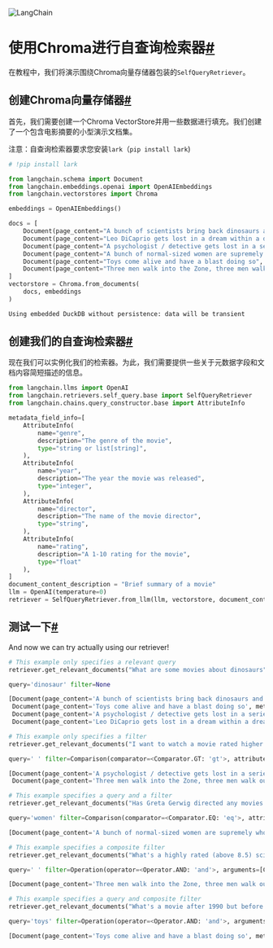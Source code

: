 

<Head>
  <script>
    {
      `(function() {
         var _hmt = _hmt || [];
(function() {
  var hm = document.createElement("script");
  hm.src = "https://hm.baidu.com/hm.js?e60fb290e204e04c5cb6f79b0ac1e697";
  var s = document.getElementsByTagName("script")[0]; 
  s.parentNode.insertBefore(hm, s);
})();
       })();`
    }
  </script>
</Head>

![LangChain](https://pica.zhimg.com/50/v2-56e8bbb52aa271012541c1fe1ceb11a2_r.gif)





使用Chroma进行自查询检索器[#](#self-querying-retriever-with-chroma "这个标题的永久链接")
=====================================================================

在教程中，我们将演示围绕Chroma向量存储器包装的`SelfQueryRetriever`。

创建Chroma向量存储器[#](#creating-a-chroma-vectorstore "这个标题的永久链接")
------------------------------------------------------------

首先，我们需要创建一个Chroma VectorStore并用一些数据进行填充。我们创建了一个包含电影摘要的小型演示文档集。

注意：自查询检索器要求您安装`lark`（`pip install lark`)

```python
# !pip install lark

```

```python
from langchain.schema import Document
from langchain.embeddings.openai import OpenAIEmbeddings
from langchain.vectorstores import Chroma

embeddings = OpenAIEmbeddings()

```

```python
docs = [
    Document(page_content="A bunch of scientists bring back dinosaurs and mayhem breaks loose", metadata={"year": 1993, "rating": 7.7, "genre": "science fiction"}),
    Document(page_content="Leo DiCaprio gets lost in a dream within a dream within a dream within a ...", metadata={"year": 2010, "director": "Christopher Nolan", "rating": 8.2}),
    Document(page_content="A psychologist / detective gets lost in a series of dreams within dreams within dreams and Inception reused the idea", metadata={"year": 2006, "director": "Satoshi Kon", "rating": 8.6}),
    Document(page_content="A bunch of normal-sized women are supremely wholesome and some men pine after them", metadata={"year": 2019, "director": "Greta Gerwig", "rating": 8.3}),
    Document(page_content="Toys come alive and have a blast doing so", metadata={"year": 1995, "genre": "animated"}),
    Document(page_content="Three men walk into the Zone, three men walk out of the Zone", metadata={"year": 1979, "rating": 9.9, "director": "Andrei Tarkovsky", "genre": "science fiction", "rating": 9.9})
]
vectorstore = Chroma.from_documents(
    docs, embeddings
)

```

```python
Using embedded DuckDB without persistence: data will be transient

```

创建我们的自查询检索器[#](#creating-our-self-querying-retriever "这个标题的永久链接")
-----------------------------------------------------------------

现在我们可以实例化我们的检索器。为此，我们需要提供一些关于元数据字段和文档内容简短描述的信息。

```python
from langchain.llms import OpenAI
from langchain.retrievers.self_query.base import SelfQueryRetriever
from langchain.chains.query_constructor.base import AttributeInfo

metadata_field_info=[
    AttributeInfo(
        name="genre",
        description="The genre of the movie", 
        type="string or list[string]", 
    ),
    AttributeInfo(
        name="year",
        description="The year the movie was released", 
        type="integer", 
    ),
    AttributeInfo(
        name="director",
        description="The name of the movie director", 
        type="string", 
    ),
    AttributeInfo(
        name="rating",
        description="A 1-10 rating for the movie",
        type="float"
    ),
]
document_content_description = "Brief summary of a movie"
llm = OpenAI(temperature=0)
retriever = SelfQueryRetriever.from_llm(llm, vectorstore, document_content_description, metadata_field_info, verbose=True)

```

测试一下[#](#testing-it-out "这个标题的永久链接")
------------------------------------

And now we can try actually using our retriever!

```python
# This example only specifies a relevant query
retriever.get_relevant_documents("What are some movies about dinosaurs")

```

```python
query='dinosaur' filter=None

```

```python
[Document(page_content='A bunch of scientists bring back dinosaurs and mayhem breaks loose', metadata={'year': 1993, 'rating': 7.7, 'genre': 'science fiction'}),
 Document(page_content='Toys come alive and have a blast doing so', metadata={'year': 1995, 'genre': 'animated'}),
 Document(page_content='A psychologist / detective gets lost in a series of dreams within dreams within dreams and Inception reused the idea', metadata={'year': 2006, 'director': 'Satoshi Kon', 'rating': 8.6}),
 Document(page_content='Leo DiCaprio gets lost in a dream within a dream within a dream within a ...', metadata={'year': 2010, 'director': 'Christopher Nolan', 'rating': 8.2})]

```

```python
# This example only specifies a filter
retriever.get_relevant_documents("I want to watch a movie rated higher than 8.5")

```

```python
query=' ' filter=Comparison(comparator=<Comparator.GT: 'gt'>, attribute='rating', value=8.5)

```

```python
[Document(page_content='A psychologist / detective gets lost in a series of dreams within dreams within dreams and Inception reused the idea', metadata={'year': 2006, 'director': 'Satoshi Kon', 'rating': 8.6}),
 Document(page_content='Three men walk into the Zone, three men walk out of the Zone', metadata={'year': 1979, 'rating': 9.9, 'director': 'Andrei Tarkovsky', 'genre': 'science fiction'})]

```

```python
# This example specifies a query and a filter
retriever.get_relevant_documents("Has Greta Gerwig directed any movies about women")

```

```python
query='women' filter=Comparison(comparator=<Comparator.EQ: 'eq'>, attribute='director', value='Greta Gerwig')

```

```python
[Document(page_content='A bunch of normal-sized women are supremely wholesome and some men pine after them', metadata={'year': 2019, 'director': 'Greta Gerwig', 'rating': 8.3})]

```

```python
# This example specifies a composite filter
retriever.get_relevant_documents("What's a highly rated (above 8.5) science fiction film?")

```

```python
query=' ' filter=Operation(operator=<Operator.AND: 'and'>, arguments=[Comparison(comparator=<Comparator.EQ: 'eq'>, attribute='genre', value='science fiction'), Comparison(comparator=<Comparator.GT: 'gt'>, attribute='rating', value=8.5)])

```

```python
[Document(page_content='Three men walk into the Zone, three men walk out of the Zone', metadata={'year': 1979, 'rating': 9.9, 'director': 'Andrei Tarkovsky', 'genre': 'science fiction'})]

```

```python
# This example specifies a query and composite filter
retriever.get_relevant_documents("What's a movie after 1990 but before 2005 that's all about toys, and preferably is animated")

```

```python
query='toys' filter=Operation(operator=<Operator.AND: 'and'>, arguments=[Comparison(comparator=<Comparator.GT: 'gt'>, attribute='year', value=1990), Comparison(comparator=<Comparator.LT: 'lt'>, attribute='year', value=2005), Comparison(comparator=<Comparator.EQ: 'eq'>, attribute='genre', value='animated')])

```

```python
[Document(page_content='Toys come alive and have a blast doing so', metadata={'year': 1995, 'genre': 'animated'})]

```

